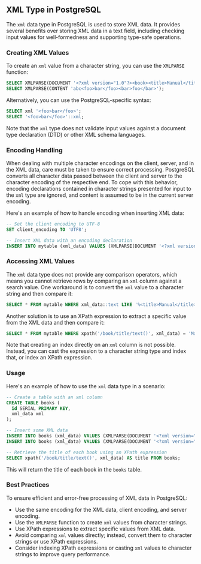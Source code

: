 ## XML Type in PostgreSQL

The `xml` data type in PostgreSQL is used to store XML data. It provides several benefits over storing XML data in a text field, including checking input values for well-formedness and supporting type-safe operations.

### Creating XML Values

To create an `xml` value from a character string, you can use the `XMLPARSE` function:

```sql
SELECT XMLPARSE(DOCUMENT '<?xml version="1.0"?><book><title>Manual</title><chapter>...</chapter></book>');
SELECT XMLPARSE(CONTENT 'abc<foo>bar</foo><bar>foo</bar>');
```

Alternatively, you can use the PostgreSQL-specific syntax:

```sql
SELECT xml '<foo>bar</foo>';
SELECT '<foo>bar</foo>'::xml;
```

Note that the `xml` type does not validate input values against a document type declaration (DTD) or other XML schema languages.

### Encoding Handling

When dealing with multiple character encodings on the client, server, and in the XML data, care must be taken to ensure correct processing. PostgreSQL converts all character data passed between the client and server to the character encoding of the respective end. To cope with this behavior, encoding declarations contained in character strings presented for input to the `xml` type are ignored, and content is assumed to be in the current server encoding.

Here's an example of how to handle encoding when inserting XML data:

```sql
-- Set the client encoding to UTF-8
SET client_encoding TO 'UTF8';

-- Insert XML data with an encoding declaration
INSERT INTO mytable (xml_data) VALUES (XMLPARSE(DOCUMENT '<?xml version="1.0" encoding="UTF-8"?><book><title>Manual</title><chapter>...</chapter></book>'));
```

### Accessing XML Values

The `xml` data type does not provide any comparison operators, which means you cannot retrieve rows by comparing an `xml` column against a search value. One workaround is to convert the `xml` value to a character string and then compare it:

```sql
SELECT * FROM mytable WHERE xml_data::text LIKE '%<title>Manual</title>%';
```

Another solution is to use an XPath expression to extract a specific value from the XML data and then compare it:

```sql
SELECT * FROM mytable WHERE xpath('/book/title/text()', xml_data) = 'Manual';
```

Note that creating an index directly on an `xml` column is not possible. Instead, you can cast the expression to a character string type and index that, or index an XPath expression.

### Usage

Here's an example of how to use the `xml` data type in a scenario:

```sql
-- Create a table with an xml column
CREATE TABLE books (
  id SERIAL PRIMARY KEY,
  xml_data xml
);

-- Insert some XML data
INSERT INTO books (xml_data) VALUES (XMLPARSE(DOCUMENT '<?xml version="1.0"?><book><title>Manual</title><chapter>...</chapter></book>'));
INSERT INTO books (xml_data) VALUES (XMLPARSE(DOCUMENT '<?xml version="1.0"?><book><title>Guide</title><chapter>...</chapter></book>'));

-- Retrieve the title of each book using an XPath expression
SELECT xpath('/book/title/text()', xml_data) AS title FROM books;
```

This will return the title of each book in the `books` table.

### Best Practices

To ensure efficient and error-free processing of XML data in PostgreSQL:

- Use the same encoding for the XML data, client encoding, and server encoding.
- Use the `XMLPARSE` function to create `xml` values from character strings.
- Use XPath expressions to extract specific values from XML data.
- Avoid comparing `xml` values directly; instead, convert them to character strings or use XPath expressions.
- Consider indexing XPath expressions or casting `xml` values to character strings to improve query performance.
